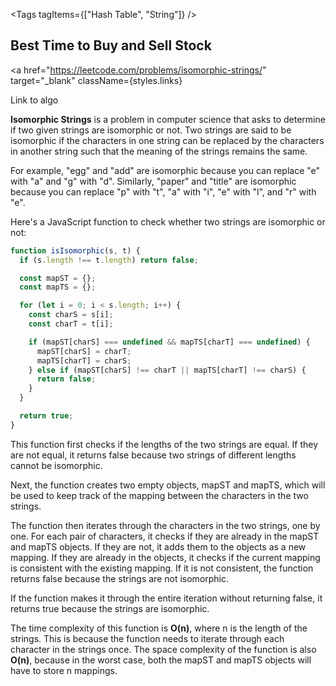 
<Tags tagItems={["Hash Table", "String"]} />
## Best Time to Buy and Sell Stock

<a
  href="https://leetcode.com/problems/isomorphic-strings/"
  target="_blank"
  className={styles.links}
>
  Link to algo
</a>

**Isomorphic Strings** is a problem in computer science that asks to determine if two given strings are isomorphic or not. Two strings are said to be isomorphic if the characters in one string can be replaced by the characters in another string such that the meaning of the strings remains the same.

For example, "egg" and "add" are isomorphic because you can replace "e" with "a" and "g" with "d". Similarly, "paper" and "title" are isomorphic because you can replace "p" with "t", "a" with "i", "e" with "l", and "r" with "e".

Here's a JavaScript function to check whether two strings are isomorphic or not:

```js
function isIsomorphic(s, t) {
  if (s.length !== t.length) return false;

  const mapST = {};
  const mapTS = {};

  for (let i = 0; i < s.length; i++) {
    const charS = s[i];
    const charT = t[i];

    if (mapST[charS] === undefined && mapTS[charT] === undefined) {
      mapST[charS] = charT;
      mapTS[charT] = charS;
    } else if (mapST[charS] !== charT || mapTS[charT] !== charS) {
      return false;
    }
  }

  return true;
}
```

This function first checks if the lengths of the two strings are equal. If they are not equal, it returns false because two strings of different lengths cannot be isomorphic.

Next, the function creates two empty objects, mapST and mapTS, which will be used to keep track of the mapping between the characters in the two strings.

The function then iterates through the characters in the two strings, one by one. For each pair of characters, it checks if they are already in the mapST and mapTS objects. If they are not, it adds them to the objects as a new mapping. If they are already in the objects, it checks if the current mapping is consistent with the existing mapping. If it is not consistent, the function returns false because the strings are not isomorphic.

If the function makes it through the entire iteration without returning false, it returns true because the strings are isomorphic.

The time complexity of this function is **O(n)**, where n is the length of the strings. This is because the function needs to iterate through each character in the strings once. The space complexity of the function is also **O(n)**, because in the worst case, both the mapST and mapTS objects will have to store n mappings.
